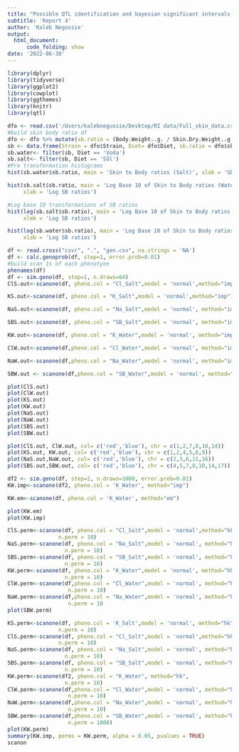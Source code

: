 ```yaml
---
title: "Possible QTL identification and bayesian significant intervals "
subtitle: 'Report 4'
author: 'Kaleb Negussie' 
output: 
  html_document:
      code_folding: show
date: '2022-06-30'
---
```


```r
library(dplyr)
library(tidyverse)
library(ggplot2)
library(cowplot)
library(ggthemes)
library(knitr)
library(qtl)
```

```r
dfo <- read.csv('/Users/kalebnegussie/Desktop/RI data/Full_skin_data.csv')
#build skin body ratio df 
dfo <- dfo %>% mutate(sb.ratio = (Body.Weight..g. / Skin.Dry.Weight..g. ))
sb <- data.frame(Strain = dfo$Strain, Diet= dfo$Diet, sb.ratio = dfo$sb.ratio)
sb.water<- filter(sb, Diet == 'Voda')
sb.salt<- filter(sb, Diet == 'Sůl')
#Pre transformation histograms 
hist(sb.water$sb.ratio, main = 'Skin to Body ratios (Salt)', xlab = 'SB ratios') 

hist(sb.salt$sb.ratio, main = 'Log Base 10 of Skin to Body ratios (Water)',
     xlab = 'Log SB ratios') 

#Log base 10 transformations of SB ratios  
hist(log(sb.salt$sb.ratio), main = 'Log Base 10 of Skin to Body ratios (Salt)',
     xlab = 'Log SB ratios')

hist(log(sb.water$sb.ratio), main = 'Log Base 10 of Skin to Body ratios (Water)', 
     xlab = 'Log SB ratios')

```

```r
df <- read.cross("csvr", ".", "gen.csv", na.strings = 'NA')
df <- calc.genoprob(df, step=1, error.prob=0.01)
#build scan 1s of each phenotyoe 
phenames(df)
df <- sim.geno(df, step=1, n.draws=64)
ClS.out<-scanone(df, pheno.col = "Cl_Salt",model = 'normal',method="imp")

KS.out<-scanone(df, pheno.col = "K_Salt",model = 'normal',method="imp")

NaS.out<-scanone(df, pheno.col = "Na_Salt",model = 'normal', method="imp")

SBS.out<-scanone(df, pheno.col = "SB_Salt",model = 'normal', method="imp")

KW.out<-scanone(df, pheno.col = "K_Water",model = 'normal', method="imp")

ClW.out<-scanone(df,pheno.col = "Cl_Water",model = 'normal', method="imp")

NaW.out<-scanone(df,pheno.col = "Na_Water",model = 'normal', method="imp")

SBW.out <- scanone(df,pheno.col = "SB_Water",model = 'normal', method="imp")

plot(ClS.out)
plot(ClW.out)
plot(KS.out)
plot(KW.out)
plot(NaS.out)
plot(NaW.out)
plot(SBS.out)
plot(SBW.out)

plot(ClS.out, ClW.out, col= c('red','blue'), chr = c(1,2,7,8,10,14))
plot(KS.out, KW.out, col= c('red','blue'), chr = c(1,2,4,5,6,9))
plot(NaS.out,NaW.out, col= c('red','blue'), chr = c(2,3,6,11,16))
plot(SBS.out,SBW.out, col= c('red','blue'), chr = c(4,5,7,8,10,14,17))

```

```r
df2 <- sim.geno(df, step=2, n.draws=1000, error.prob=0.01)
KW.imp<-scanone(df2, pheno.col = 'K_Water', method="imp")

KW.em<-scanone(df, pheno.col = 'K_Water', method="em")

plot(KW.em)
plot(KW.imp)

ClS.perm<-scanone(df, pheno.col = "Cl_Salt",model = 'normal',method="hk",
                n.perm = 10)
NaS.perm<-scanone(df, pheno.col = "Na_Salt",model = 'normal', method="hk",
                  n.perm = 10)
SBS.perm<-scanone(df, pheno.col = "SB_Salt",model = 'normal', method="hk",
                  n.perm = 10)
KW.perm<-scanone(df, pheno.col = "K_Water",model = 'normal', method="hk",
                  n.perm = 10)
ClW.perm<-scanone(df,pheno.col = "Cl_Water",model = 'normal', method="hk",
                   n.perm = 10)
NaW.perm<-scanone(df,pheno.col = "Na_Water",model = 'normal', method="hk",
                   n.perm = 10
plot(SBW.perm)
```

```r
KS.perm<-scanone(df, pheno.col = 'K_Salt',model = 'normal', method="hk",
                n.perm = 10)
ClS.perm<-scanone(df, pheno.col = "Cl_Salt",model = 'normal',method="hk",
                n.perm = 10)
NaS.perm<-scanone(df, pheno.col = "Na_Salt",model = 'normal', method="hk",
                  n.perm = 10)
SBS.perm<-scanone(df, pheno.col = "SB_Salt",model = 'normal', method="hk",
                  n.perm = 10)
KW.perm<-scanone(df2, pheno.col = "K_Water", method="hk",
                  n.perm = 10)
ClW.perm<-scanone(df,pheno.col = "Cl_Water",model = 'normal', method="hk",
                   n.perm = 10)
NaW.perm<-scanone(df,pheno.col = "Na_Water",model = 'normal', method="hk",
                   n.perm = 10)
SBW.perm<-scanone(df,pheno.col = "SB_Water",model = 'normal', method="hk",
                   n.perm = 1000)
plot(KW.perm)
summary(KW.imp, perms = KW.perm, alpha = 0.05, pvalues = TRUE)
scanon
```

